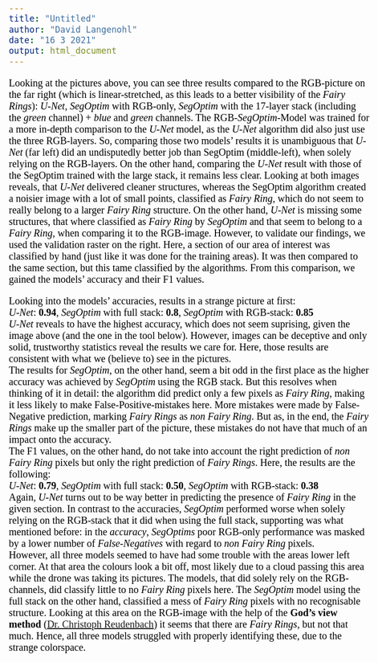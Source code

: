 ```yaml
---
title: "Untitled"
author: "David Langenohl"
date: "16 3 2021"
output: html_document
---
```


<style type="text/css">

body{ /* Normal  */
      font-size: 20px;
      font-family: "Times New Roman", Times, serif;
      color: Black;
  }
  
</style>

Looking at the pictures above, you can see three results compared to the RGB-picture on the far right (which is linear-stretched, as this leads to a better visibility of the *Fairy Rings*): *U-Net*, *SegOptim* with RGB-only, *SegOptim* with the 17-layer stack (including the *green* channel) + *blue* and *green* channels. The RGB-*SegOptim*-Model was trained for a more in-depth comparison to the *U-Net* model, as the *U-Net* algorithm did also just use the three RGB-layers. So, comparing those two models' results it is unambiguous that *U-Net* (far left) did an undisputedly better job than SegOptim (middle-left), when solely relying on the RGB-layers. On the other hand, comparing the *U-Net* result with those of the SegOptim trained with the large stack, it remains less clear. Looking at both images reveals, that *U-Net* delivered cleaner structures, whereas the SegOptim algorithm created a noisier image with a lot of small points, classified as *Fairy Ring*, which do not seem to really belong to a larger *Fairy Ring* structure. On the other hand, *U-Net* is missing some structures, that where classified as *Fairy Ring* by *SegOptim* and that seem to belong to a *Fairy Ring*, when comparing it to the RGB-image. However, to validate our findings, we used the validation raster on the right. Here, a section of our area of interest was classified by hand (just like it was done for the training areas). It was then compared to the same section, but this tame classified by the algorithms. From this comparison, we gained the models' accuracy and their F1 values.

Looking into the models' accuracies, results in a strange picture at first:  
*U-Net*: **0.94**, *SegOptim* with full stack: **0.8**, *SegOptim* with RGB-stack: **0.85**  
*U-Net* reveals to have the highest accuracy, which does not seem suprising, given the image above (and the one in the tool below). However, images can be deceptive and only solid, trustworthy statistics reveal the results we care for. Here, those results are consistent with what we (believe to) see in the pictures.  
The results for *SegOptim*, on the other hand, seem a bit odd in the first place as the higher accuracy was achieved by *SegOptim* using the RGB stack. But this resolves when thinking of it in detail: the algorithm did predict only a few pixels as *Fairy Ring*, making it less likely to make False-Positive-mistakes here. More mistakes were made by False-Negative prediction, marking *Fairy Rings* as *non Fairy Ring*. But as, in the end, the *Fairy Rings* make up the smaller part of the picture, these mistakes do not have that much of an impact onto the accuracy.  
The F1 values, on the other hand, do not take into account the right prediction of *non Fairy Ring* pixels but only the right prediction of *Fairy Rings*. Here, the results are the following:  
*U-Net*: **0.79**, *SegOptim* with full stack: **0.50**, *SegOptim* with RGB-stack: **0.38**  
Again, *U-Net* turns out to be way better in predicting the presence of *Fairy Ring* in the given section. In contrast to the accuracies, *SegOptim* performed worse when solely relying on the RGB-stack that it did when using the full stack, supporting was what mentioned before: in the *accuracy*, *SegOptims* poor RGB-only performance was masked by a lower number of *False-Negatives* with regard to *non Fairy Ring* pixels.  
However, all three models seemed to have had some trouble with the areas lower left corner. At that area the colours look a bit off, most likely due to a cloud passing this area while the drone was taking its pictures. The models, that did solely rely on the RGB-channels, did classify little to no *Fairy Ring* pixels here. The *SegOptim* model using the full stack on the other hand, classified a mess of *Fairy Ring* pixels with no recognisable structure. Looking at this area on the RGB-image with the help of the **God's view method** (<a href="https://www.uni-marburg.de/de/fb19/fachbereich/staff/dr-christoph-reudenbauch" target="_blank">Dr. Christoph Reudenbach</a>) it seems that there are *Fairy Rings*, but not that much. Hence, all three models struggled with properly identifying these, due to the strange colorspace. 

